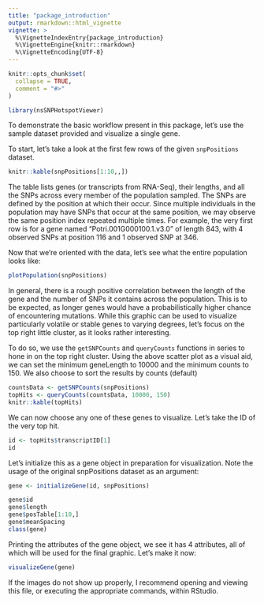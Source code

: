 ---
title: "package_introduction"
output: rmarkdown::html_vignette
vignette: >
  %\VignetteIndexEntry{package_introduction}
  %\VignetteEngine{knitr::rmarkdown}
  %\VignetteEncoding{UTF-8}
---

```{r, include = FALSE}
knitr::opts_chunk$set(
  collapse = TRUE,
  comment = "#>"
)
```

```{r setup}
library(nsSNPHotspotViewer)
```

To demonstrate the basic workflow present in this package, let's use the sample dataset provided and visualize a single gene.

To start, let's take a look at the first few rows of the given `snpPositions` dataset.
```{r load}
knitr::kable(snpPositions[1:10,,])
```

The table lists genes (or transcripts from RNA-Seq), their lengths, and all the SNPs across every member of the population sampled. The SNPs are defined by the position at which their occur. Since multiple individuals in the population may have SNPs that occur at the same position, we may observe the same position index repeated multiple times. For example, the very first row is for a gene named "Potri.001G000100.1.v3.0" of length 843, with 4 observed SNPs at position 116 and 1 observed SNP at 346.

Now that we're oriented with the data, let's see what the entire population looks like:
```{r plot}
plotPopulation(snpPositions)
```

In general, there is a rough positive correlation between the length of the gene and the number of SNPs it contains across the population. This is to be expected, as longer genes would have a probabilistically higher chance of encountering mutations. While this graphic can be used to visualize particularly volatile or stable genes to varying degrees, let's focus on the top right little cluster, as it looks rather interesting.

To do so, we use the `getSNPCounts` and `queryCounts` functions in series to hone in on the top right cluster. Using the above scatter plot as a visual aid, we can set the minimum geneLength to 10000 and the minimum counts to 150. We also choose to sort the results by counts (default)

```{r query}
countsData <- getSNPCounts(snpPositions)
topHits <- queryCounts(countsData, 10000, 150)
knitr::kable(topHits)
```

We can now choose any one of these genes to visualize. Let's take the ID of the very top hit.

```{r tophit}
id <- topHits$transcriptID[1]
id
```

Let's initialize this as a gene object in preparation for visualization. Note the usage of the original snpPositions dataset as an argument:

```{r init}
gene <- initializeGene(id, snpPositions)

gene$id
gene$length
gene$posTable[1:10,]
gene$meanSpacing
class(gene)
```

Printing the attributes of the gene object, we see it has 4 attributes, all of which will be used for the final graphic. Let's make it now:

```{r final}
visualizeGene(gene)
```

If the images do not show up properly, I recommend opening and viewing this file, or executing the appropriate commands, within RStudio.
